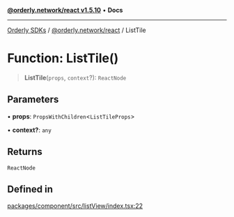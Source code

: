 [**@orderly.network/react v1.5.10**](/sdks/tech-doc/@orderly.network/react/README) • **Docs**

***

[Orderly SDKs](/sdks/tech-doc/packages) / [@orderly.network/react](/sdks/tech-doc/@orderly.network/react/README) / ListTile

# Function: ListTile()

> **ListTile**(`props`, `context`?): `ReactNode`

## Parameters

• **props**: `PropsWithChildren`\<`ListTileProps`\>

• **context?**: `any`

## Returns

`ReactNode`

## Defined in

[packages/component/src/listView/index.tsx:22](https://github.com/OrderlyNetwork/js-sdk/blob/554ae704783e3b83c40bb234a899e8f02987d9b6/packages/component/src/listView/index.tsx#L22)
